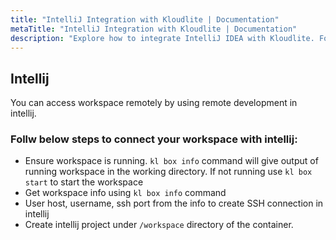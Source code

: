```yaml
---
title: "IntelliJ Integration with Kloudlite | Documentation"
metaTitle: "IntelliJ Integration with Kloudlite | Documentation"
description: "Explore how to integrate IntelliJ IDEA with Kloudlite. Follow our guide to streamline your development workflow using IntelliJ with Kloudlite's platform"
---
```



## Intellij
You can access workspace remotely by using remote development in intellij.

### Follw below steps to connect your workspace with intellij:

- Ensure workspace is running.
`kl box info` command will give output of running workspace in the working directory.
If not running use `kl box start` to start the workspace
- Get workspace info using `kl box info` command
- User host, username, ssh port from the info to create SSH connection in intellij
- Create intellij project under `/workspace` directory of the container.

<VideoPlayer src="/docs/ide-integrations/intellij.mp4"/>

